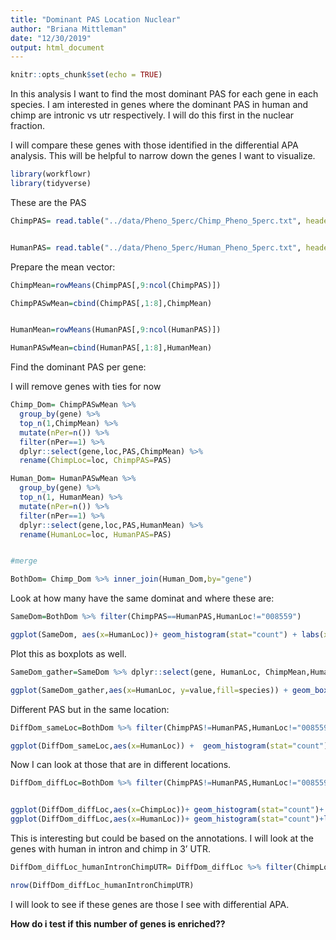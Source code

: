 ```yaml
---
title: "Dominant PAS Location Nuclear"
author: "Briana Mittleman"
date: "12/30/2019"
output: html_document
---
```


```r
knitr::opts_chunk$set(echo = TRUE)
```

In this analysis I want to find the most dominant PAS for each gene in each species. I am interested in genes where the dominant PAS in human and chimp are intronic vs utr respectively. I will do this first in the nuclear fraction.  

I will compare these genes with those identified in the differential APA analysis. This will be helpful to narrow down the genes I want to visualize.  

```r
library(workflowr)
library(tidyverse)
```

These are the PAS 
```r
ChimpPAS= read.table("../data/Pheno_5perc/Chimp_Pheno_5perc.txt", header = T) %>% dplyr::select(-contains("_T"))


HumanPAS= read.table("../data/Pheno_5perc/Human_Pheno_5perc.txt", header = T) %>% dplyr::select(-contains("_T"))
```

Prepare the mean vector: 

```r
ChimpMean=rowMeans(ChimpPAS[,9:ncol(ChimpPAS)])

ChimpPASwMean=cbind(ChimpPAS[,1:8],ChimpMean)


HumanMean=rowMeans(HumanPAS[,9:ncol(HumanPAS)])

HumanPASwMean=cbind(HumanPAS[,1:8],HumanMean)
```

Find the dominant PAS per gene:

I will remove genes with ties for now
```r
Chimp_Dom= ChimpPASwMean %>%
  group_by(gene) %>%
  top_n(1,ChimpMean) %>% 
  mutate(nPer=n()) %>% 
  filter(nPer==1) %>% 
  dplyr::select(gene,loc,PAS,ChimpMean) %>% 
  rename(ChimpLoc=loc, ChimpPAS=PAS)

Human_Dom= HumanPASwMean %>% 
  group_by(gene) %>% 
  top_n(1, HumanMean) %>% 
  mutate(nPer=n()) %>% 
  filter(nPer==1) %>% 
  dplyr::select(gene,loc,PAS,HumanMean) %>% 
  rename(HumanLoc=loc, HumanPAS=PAS)


#merge

BothDom= Chimp_Dom %>% inner_join(Human_Dom,by="gene")
```

Look at how many have the same dominat and where these are:  

```r
SameDom=BothDom %>% filter(ChimpPAS==HumanPAS,HumanLoc!="008559") 

ggplot(SameDom, aes(x=HumanLoc))+ geom_histogram(stat="count") + labs(x="Location", y="Number of Genes", title="Dominant PAS for genes with matching by species")

```
Plot this as boxplots as well. 

```r
SameDom_gather=SameDom %>% dplyr::select(gene, HumanLoc, ChimpMean,HumanMean) %>% gather(species, value, -c(gene,HumanLoc))

ggplot(SameDom_gather,aes(x=HumanLoc, y=value,fill=species)) + geom_boxplot() + scale_fill_brewer(palette = "Dark2") + labs(x="PAS Location", y="Mean Usage accross individuals", title="Mean usage for Genes with matching Dominant PAS")
```


Different PAS but in the same location:   
```r
DiffDom_sameLoc=BothDom %>% filter(ChimpPAS!=HumanPAS,HumanLoc!="008559", ChimpLoc==HumanLoc) 

ggplot(DiffDom_sameLoc,aes(x=HumanLoc)) +  geom_histogram(stat="count") + labs(x="PAS Location", y= "Number of Genes", title="Dominat PAS in same genic location but different PAS")

```
Now I can look at those that are in different locations. 

```r
DiffDom_diffLoc=BothDom %>% filter(ChimpPAS!=HumanPAS,HumanLoc!="008559", ChimpLoc!=HumanLoc) 


ggplot(DiffDom_diffLoc,aes(x=ChimpLoc))+ geom_histogram(stat="count")+ labs(x="Chimp Dominant Location", y="Number of Genes", title="Location of dominant PAS when they are differnet between species")
ggplot(DiffDom_diffLoc,aes(x=HumanLoc))+ geom_histogram(stat="count")+labs(x="Human Dominant Location", y="Number of Genes", title="Location of dominant PAS when they are differnet between species")
```

This is interesting but could be based on the annotations. I will look at the genes with human in intron and chimp in 3' UTR.  

```r
DiffDom_diffLoc_humanIntronChimpUTR= DiffDom_diffLoc %>% filter(ChimpLoc=="utr3", HumanLoc=="intron")

nrow(DiffDom_diffLoc_humanIntronChimpUTR)
```

I will look to see if these genes are those I see with differential APA.  

**How do i test if this number of genes is enriched??** 
